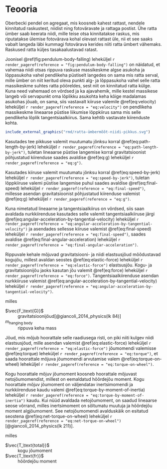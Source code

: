 \onecolumn

# Teooria

Oberbecki pendel on agregaat, mis koosneb kahest rattast, nendele kinnitatud raskustest, niidist ning fotoväravate ja rattaga postist. Ühe ratta ümber saab keerata niidi, mille teise otsa kinnitatakse raskus, mis riputatakse ülemise fotovärava kohal olevast rattast üle, nii et see saaks vabalt langeda läbi kummagi fotovärava kerides niiti ratta ümbert vähemaks. Raskused ratta küljes tasakaalustavad ratast.

Joonisel \@ref(fig:pendulum-body-falling) leheküljel `r render_pageref(reference = "fig:pendulum-body-falling")` on näidatud, et vahemaa niidi otsas rippuva raskuse massikeskme algse asukoha ja lõppasukoha vahel pendlikeha püstiselt langedes on sama mis ratta serval, mille ümber on niit keritud oleva punkti alg- ja lõppasukoha vahel selle ratta massikeskme suhtes ratta pööreldes, sest niit on kinnitatud ratta külge. Kuna need vahemaad on võrdsed ja ka ajavahemik, mille kestel massikese langeb või servapunkt oma lõplikku asukohta keha kõige madalamas asukohas jõuab, on sama, siis vastavalt kiiruse valemile \@ref(eq:velocity) leheküljel `r render_pageref(reference = "eq:velocity")` on pendlikeha massikeskme lineaarse püstise liikumise lõppkiirus sama mis selle pendlikeha lõplik tangentsiaalkiirus. Sama kehtib vastavate kiirenduste kohta.
    
```r
include_external_graphics("rmd/ratta-ümbermõõt-niidi-pikkus.svg")

```

Kasutades tee pikkuse valemit muutumatu jõnksu korral \@ref(eq:path-length-by-jerk) leheküljel `r render_pageref(reference = "eq:path-length-by-jerk")`, tuletan lineaarse püstise langemise korral gravitatsioonist põhjustatud kiirenduse saades avaldise \@ref(eq:g) leheküljel `r render_pageref(reference = "eq:g")`.

```{=tex}
\begin{align}
h &= \frac{0 \times t^3}{6} + \frac{g \times t^2}{2} + 0 \times t + 0,\\
\frac{g \times t^2}{2} &= h,\\
g &= \frac{2 \times h}{t^2}.
(\#eq:g)
\end{align}

```

Kasutades kiiruse valemit muutumatu jõnksu korral \@ref(eq:speed-by-jerk) leheküljel `r render_pageref(reference = "eq:speed-by-jerk")`, tuletan lõppkiiruse valemi püstise langemise puhul saades avaldise \@ref(eq:final-speed) leheküljel `r render_pageref(reference = "eq:final-speed")`, millesse asendan gravitatsioonist põhjustatud kiirenduse valemist \@ref(eq:g) leheküljel `r render_pageref(reference = "eq:g")`.

```{=tex}
\begin{align}
v = \frac{0 \times t^2}{2} + g \times t + 0 = \frac{2 \times h}{t}.
(\#eq:final-speed)
\end{align}

```

Kuna nimetatud lineaarne ja tangentsiaalkiirus on võrdsed, siis saan avaldada nurkkiirenduse kasutades selle valemit tangentsiaalkiiruse järgi \@ref(eq:angular-acceleration-by-tangential-velocity) leheküljel `r render_pageref(reference = "eq:angular-acceleration-by-tangential-velocity")` ja asendades sellesse kiiruse valemist \@ref(eq:final-speed) leheküljel `r render_pageref(reference = "eq:final-speed")`, saades avaldise \@ref(eq:final-angular-acceleration) leheküljel `r render_pageref(reference = "eq:final-angular-acceleration")`.

```{=tex}
\begin{align}
\alpha = \frac{\mathrm{d}(\frac{2 \times h}{t})}{r \cdot \mathrm{d}(t)} = \frac{2 \times h}{r \times t^2}.
(\#eq:final-angular-acceleration)
\end{align}

```

Rippuvale kehale mõjuvad gravitatsiooni- ja niidi elastsusjõud mõõdustavad kogujõu, millest avaldan seostes \@ref(eq:elastic-force) leheküljel `r render_pageref(reference = "eq:elastic-force")` elastsusjõu. Kogu- ja gravitatsioonijõu jaoks kasutan jõu valemit \@ref(eq:force) leheküljel `r render_pageref(reference = "eq:force")`. Tangentsiaalkiirenduse asendan nurkkiiruse valemist \@ref(eq:angular-acceleration-by-tangential-velocity) leheküljel `r render_pageref(reference = "eq:angular-acceleration-by-tangential-velocity")`.

```{=tex}
\begin{align}
\vec{F} &= \vec{F_\text{G}} + \vec{F_\text{elastic}},\\
F &= F_\text{G} - F_\text{elastic},\\
m_\text{hanging body} \cdot a &= m_\text{hanging body} \cdot g - F_\text{elastic},\\
F_\text{elastic} &= m_\text{hanging body} \cdot g - m_\text{hanging body} \cdot a = m_\text{hanging body} \cdot (g - a) =\\
&m_\text{hanging body} \cdot (g - r \cdot \alpha),
(\#eq:elastic-force)
\end{align}

```

milles

$\vec{F_\text{G}}$
: gravitatsioonijõud[@giancoli_2014_physics(lk 84)]

$m_\text{hanging body}$
: rippuva keha mass

Jõud, mis mõjub hoorattale selle raadiusega risti, on piki niiti kulgev niidi elastsusjõud, mille asendan valemist \@ref(eq:elastic-force) leheküljel `r render_pageref(reference = "eq:elastic-force")` jõumomendi valemisse \@ref(eq:torque) leheküljel `r render_pageref(reference = "eq:torque")`, et saada hoorattale mõjuva jõumomendi arvutamise valem \@ref(eq:torque-on-wheel) leheküljel `r render_pageref(reference = "eq:torque-on-wheel")`.

```{=tex}
\begin{align}
T = r \cdot m_\text{hanging body} \cdot (g - r \cdot \alpha).
(\#eq:torque-on-wheel)
\end{align}

```

Kogu hoorattale mõjuv jõumoment koosneb hoorattale mõjuvast netojõumomendist, millest on eemaldatud hõõrdejõu moment. Kogu hoorattale mõjuv jõumoment on väljendatav inertsimomendi ja nurkkiirenduse kaudu valemi \@ref(eq:torque-by-moment-of-inertia) leheküljel `r render_pageref(reference = "eq:torque-by-moment-of-inertia")` kaudu. Kui nüüd avaldada netojõumoment, on saadud lineaarse seose võrrand, milles inertsimoment on sõltumatu muutuja ja hõõrdejõu moment algjõumoment. See netojõumomendi avalduskäik on esitatud seostena \@ref(eq:net-torque-on-wheel) leheküljel `r render_pageref(reference = "eq:net-torque-on-wheel")` [@giancoli_2014_physics(lk 211)].

```{=tex}
\begin{align}
\vec{T_\text{total}} = &\vec{T} - \vec{T_\text{fr}},\\
\vec{T} = &\vec{T_\text{total}} + \vec{T_\text{fr}} = \vec{I} \times \vec{\alpha} + \vec{T_\text{fr}},
(\#eq:net-torque-on-wheel)
\end{align}

```

milles

$\vec{T_\text{total}}$
: kogu jõumoment

$\vec{T_\text{fr}}$
: hõõrdejõu moment

\twocolumn
